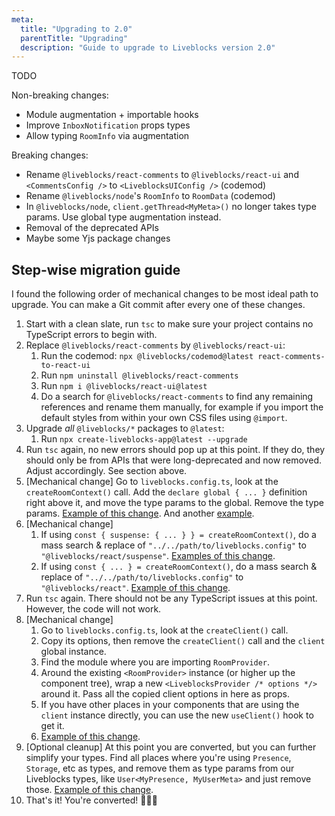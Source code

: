 ```yaml
---
meta:
  title: "Upgrading to 2.0"
  parentTitle: "Upgrading"
  description: "Guide to upgrade to Liveblocks version 2.0"
---
```


TODO

Non-breaking changes:

- Module augmentation + importable hooks
- Improve `InboxNotification` props types
- Allow typing `RoomInfo` via augmentation

Breaking changes:

- Rename `@liveblocks/react-comments` to `@liveblocks/react-ui` and
  `<CommentsConfig />` to `<LiveblocksUIConfig />` (codemod)
- Rename `@liveblocks/node`'s `RoomInfo` to `RoomData` (codemod)
- In `@liveblocks/node`, `client.getThread<MyMeta>()` no longer takes type
  params. Use global type augmentation instead.
- Removal of the deprecated APIs
- Maybe some Yjs package changes

## Step-wise migration guide

I found the following order of mechanical changes to be most ideal path to
upgrade. You can make a Git commit after every one of these changes.

1. Start with a clean slate, run `tsc` to make sure your project contains no
   TypeScript errors to begin with.
1. Replace `@liveblocks/react-comments` by `@liveblocks/react-ui`:
   1. Run the codemod:
      `npx @liveblocks/codemod@latest react-comments-to-react-ui`
   1. Run `npm uninstall @liveblocks/react-comments`
   1. Run `npm i @liveblocks/react-ui@latest`
   1. Do a search for `@liveblocks/react-comments` to find any remaining
      references and rename them manually, for example if you import the default
      styles from within your own CSS files using `@import`.
1. Upgrade _all_ `@liveblocks/*` packages to `@latest`:
   1. Run `npx create-liveblocks-app@latest --upgrade`
1. Run `tsc` again, no new errors should pop up at this point. If they do, they
   should only be from APIs that were long-deprecated and now removed. Adjust
   accordingly. See section above.
1. [Mechanical change] Go to `liveblocks.config.ts`, look at the
   `createRoomContext()` call. Add the `declare global { ... }` definition right
   above it, and move the type params to the global. Remove the type params.
   [Example of this change](https://github.com/liveblocks/liveblocks/commit/da750d4ac9e88d812c0fb612ce18f02920d65463).
   And another
   [example](https://github.com/liveblocks/liveblocks/commit/1c14e6e553463538d722b0b91baacc2aa4ff3267).
1. [Mechanical change]
   1. If using `const { suspense: { ... } } = createRoomContext()`, do a mass
      search & replace of `"../../path/to/liveblocks.config"` to
      `"@liveblocks/react/suspense"`.
      [Examples of this change](https://github.com/liveblocks/liveblocks/commit/9e6fd25f21e1bcbc4e625161f8d33ce6aaafb0ab).
   1. If using `const { ... } = createRoomContext()`, do a mass search & replace
      of `"../../path/to/liveblocks.config"` to `"@liveblocks/react"`.
      [Example of this change](https://github.com/liveblocks/liveblocks/commit/adc5692b072ef291082c2e1a22e77eb30c2b1667).
1. Run `tsc` again. There should not be any TypeScript issues at this point.
   However, the code will not work.
1. [Mechanical change]
   1. Go to `liveblocks.config.ts`, look at the `createClient()` call.
   1. Copy its options, then remove the `createClient()` call and the `client`
      global instance.
   1. Find the module where you are importing `RoomProvider`.
   1. Around the existing `<RoomProvider>` instance (or higher up the component
      tree), wrap a new `<LiveblocksProvider /* options */>` around it. Pass all
      the copied client options in here as props.
   1. If you have other places in your components that are using the `client`
      instance directly, you can use the new `useClient()` hook to get it.
   1. [Example of this change](https://github.com/liveblocks/liveblocks/commit/414f83c655ec5c5b5e045ab970423fb2ef79c50f).
1. [Optional cleanup] At this point you are converted, but you can further
   simplify your types. Find all places where you're using `Presence`,
   `Storage`, etc as types, and remove them as type params from our Liveblocks
   types, like `User<MyPresence, MyUserMeta>` and just remove those.
   [Example of this change](https://github.com/liveblocks/liveblocks/commit/d079a0056a792c15c752dcd581ee9cc264269b81).
1. That's it! You're converted! 🎉🎉🎉
